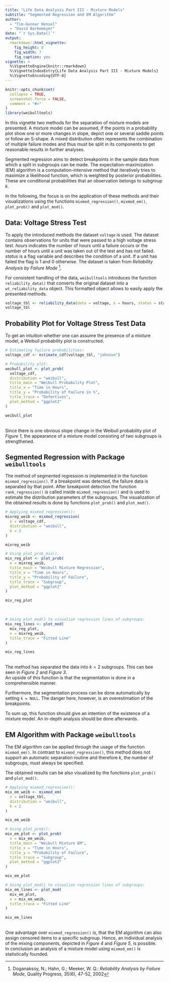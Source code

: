 ---
title: "Life Data Analysis Part III - Mixture Models"
subtitle: "Segmented Regression and EM Algorithm"
author: 
  - "Tim-Gunnar Hensel" 
  - "David Barkemeyer"
date: "`r Sys.Date()`"
output:
  rmarkdown::html_vignette:
    fig_height: 6
    fig_width: 7
    fig_caption: yes
vignette: >
  %\VignetteEngine{knitr::rmarkdown}
  %\VignetteIndexEntry{Life Data Analysis Part III - Mixture Models}
  %\VignetteEncoding{UTF-8}
---

```{r setup, echo = FALSE}
knitr::opts_chunk$set(
  collapse = TRUE,
  screenshot.force = FALSE,
  comment = "#>"
)
library(weibulltools)
```

In this vignette two methods for the separation of mixture models are presented. 
A mixture model can be assumed, if the points in a probability plot show one or 
more changes in slope, depict one or several saddle points or follow an S-shape. 
A mixed distribution often represents the combination of multiple failure modes 
and thus must be split in its components to get reasonable results in further analyses. 

Segmented regression aims to detect breakpoints in the sample data from which a 
split in subgroups can be made. The expectation-maximization (EM) algorithm is a 
computation-intensive method that iteratively tries to maximize a likelihood function, 
which is weighted by posterior probabilities. These are conditional probabilities 
that an observation belongs to subgroup _k_.  

In the following, the focus is on the application of these methods and their 
visualizations using the functions `mixmod_regression()`, `mixmod_em()`, 
`plot_prob()` and `plot_mod()`. 

## Data: Voltage Stress Test

To apply the introduced methods the dataset `voltage` is used. The dataset contains 
observations for units that were passed to a high voltage stress test. _hours_ 
indicates the number of hours until a failure occurs or the number of hours until 
a unit was taken out of the test and has not failed. _status_ is a flag variable 
and describes the condition of a unit. If a unit has failed the flag is 1 and 0 
otherwise. The dataset is taken from _Reliability Analysis by Failure Mode_ [^note1]. 

[^note1]: Doganaksoy, N.; Hahn, G.; Meeker, W. Q.: _Reliability Analysis by Failure Mode_, 
          Quality Progress, 35(6), 47-52, 2002  
          
For consistent handling of the data, `weibulltools` introduces the function 
`reliability_data()` that converts the original dataset into a `wt_reliability_data` 
object. This formatted object allows to easily apply the presented methods.  

```{r dataset_voltage, message = FALSE}
voltage_tbl <- reliability_data(data = voltage, x = hours, status = status)
voltage_tbl
```

## Probability Plot for Voltage Stress Test Data

To get an intuition whether one can assume the presence of a mixture model, a 
Weibull probability plot is constructed. 

```{r probability_plot_weibull, fig.cap = "Figure 1: Plotting positions in Weibull grid.", message = FALSE}
# Estimating failure probabilities: 
voltage_cdf <- estimate_cdf(voltage_tbl, "johnson")

# Probability plot: 
weibull_plot <- plot_prob(
  voltage_cdf,
  distribution = "weibull", 
  title_main = "Weibull Probability Plot", 
  title_x = "Time in Hours", 
  title_y = "Probability of Failure in %",
  title_trace = "Defectives",
  plot_method = "ggplot2"
)

weibull_plot
```

<br>
Since there is one obvious slope change in the Weibull probability plot of _Figure 1_, 
the appearance of a mixture model consisting of two subgroups is strengthened.  

## Segmented Regression with Package `weibulltools`

The method of segmented regression is implemented in the function `mixmod_regression()`. 
If a breakpoint was detected, the failure data is separated by that point. After 
breakpoint detection the function `rank_regression()` is called inside `mixmod_regression()` 
and is used to estimate the distribution parameters of the subgroups. The visualization 
of the obtained results is done by functions `plot_prob()` and `plot_mod()`.  

```{r segmented_weibull_I, fig.cap = "Figure 2: Subgroup-specific plotting positions using segmented regression.", message = FALSE}
# Applying mixmod_regression(): 
mixreg_weib <- mixmod_regression(
  x = voltage_cdf, 
  distribution = "weibull", 
  k = 2
)

mixreg_weib

# Using plot_prob_mix(). 
mix_reg_plot <- plot_prob(
  x = mixreg_weib, 
  title_main = "Weibull Mixture Regression", 
  title_x = "Time in Hours", 
  title_y = "Probability of Failure", 
  title_trace = "Subgroup",
  plot_method = "ggplot2"
)

mix_reg_plot
```

<br>

```{r segmented_weibull_II, fig.cap = "Figure 3: Subgroup-specific regression lines using segmented regression.", message = FALSE}
# Using plot_mod() to visualize regression lines of subgroups: 
mix_reg_lines <- plot_mod(
  mix_reg_plot, 
  x = mixreg_weib, 
  title_trace = "Fitted Line"
)

mix_reg_lines
```

<br>
The method has separated the data into $k = 2$ subgroups. This can bee seen in 
_Figure 2_ and _Figure 3_.  
An upside of this function is that the segmentation is done in a comprehensible 
manner.  

Furthermore, the segmentation process can be done automatically by setting `k = NULL`. 
The danger here, however, is an overestimation of the breakpoints.  

To sum up, this function should give an intention of the existence of a mixture 
model. An in-depth analysis should be done afterwards.  

## EM Algorithm with Package `weibulltools`

The EM algorithm can be applied through the usage of the function `mixmod_em()`. 
In contrast to `mixmod_regression()`, this method does not support an automatic 
separation routine and therefore _k_, the number of subgroups, must always be specified.  

The obtained results can be also visualized by the functions `plot_prob()` and `plot_mod()`.  

```{r em_weibull_I, fig.cap = "Figure 4: Subgroup-specific plotting positions using EM algorithm.", message = FALSE}
# Applying mixmod_regression(): 
mix_em_weib <- mixmod_em(
  x = voltage_tbl, 
  distribution = "weibull",
  k = 2
)

mix_em_weib

# Using plot_prob(): 
mix_em_plot <- plot_prob(
  x = mix_em_weib,
  title_main = "Weibull Mixture EM", 
  title_x = "Time in Hours", 
  title_y = "Probability of Failure", 
  title_trace = "Subgroup",
  plot_method = "ggplot2"
)

mix_em_plot
```

```{r em_weibull_II, fig.cap = "Figure 5: Subgroup-specific regression lines using EM algorithm.", message = FALSE}

# Using plot_mod() to visualize regression lines of subgroups: 
mix_em_lines <- plot_mod(
  mix_em_plot, 
  x = mix_em_weib, 
  title_trace = "Fitted Line"
)

mix_em_lines
```

<br>
One advantage over `mixmod_regression()` is, that the EM algorithm can also assign 
censored items to a specific subgroup. Hence, an individual analysis of the mixing 
components, depicted in _Figure 4_ and _Figure 5_, is possible.  
In conclusion an analysis of a mixture model using `mixmod_em()` is statistically founded.
